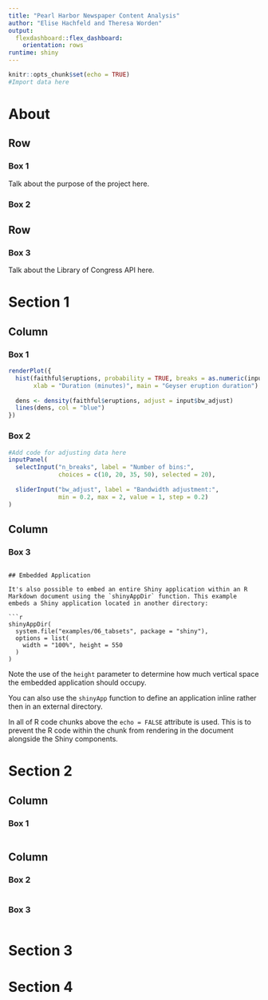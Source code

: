 ```yaml
---
title: "Pearl Harbor Newspaper Content Analysis"
author: "Elise Hachfeld and Theresa Worden"
output: 
  flexdashboard::flex_dashboard: 
    orientation: rows
runtime: shiny
---
```


```r
knitr::opts_chunk$set(echo = TRUE)
#Import data here
```

About
==========================
Row {data-height=500}
-------------------------------------

### Box 1
Talk about the purpose of the project here.

### Box 2


Row {data-height=200}
-------------------------------------
### Box 3
Talk about the Library of Congress API here. 

Section 1
==========================

Column {data-width=500}
-------------------------------------
   
### Box 1

```r
renderPlot({
  hist(faithful$eruptions, probability = TRUE, breaks = as.numeric(input$n_breaks),
       xlab = "Duration (minutes)", main = "Geyser eruption duration")
  
  dens <- density(faithful$eruptions, adjust = input$bw_adjust)
  lines(dens, col = "blue")
})
```

### Box 2
```r
#Add code for adjusting data here
inputPanel(
  selectInput("n_breaks", label = "Number of bins:",
              choices = c(10, 20, 35, 50), selected = 20),
  
  sliderInput("bw_adjust", label = "Bandwidth adjustment:",
              min = 0.2, max = 2, value = 1, step = 0.2)
)
```


Column {data-width=600}
-------------------------------------
### Box 3

```

## Embedded Application

It's also possible to embed an entire Shiny application within an R Markdown document using the `shinyAppDir` function. This example embeds a Shiny application located in another directory:

```r
shinyAppDir(
  system.file("examples/06_tabsets", package = "shiny"),
  options = list(
    width = "100%", height = 550
  )
)
```

Note the use of the `height` parameter to determine how much vertical space the embedded application should occupy.

You can also use the `shinyApp` function to define an application inline rather then in an external directory.

In all of R code chunks above the `echo = FALSE` attribute is used. This is to prevent the R code within the chunk from rendering in the document alongside the Shiny components.


Section 2
==========================
Column 
-------------------------------------
    
### Box 1
    
```r
```
   
Column {.tabset .tabset-fade}
-------------------------------------
   
### Box 2

```r
```   
 
### Box 3
    
```r
```


Section 3
==========================


Section 4
==========================

